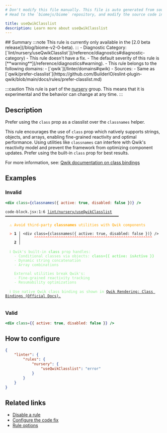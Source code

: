 ```yaml
---
# Don't modify this file manually. This file is auto generated from source, and you will lose your changes next time the website is built.
# Head to the `biomejs/biome` repository, and modify the source code in there.

title: useQwikClasslist
description: Learn more about useQwikClasslist
---
```


<Tabs>
<TabItem label="JSX and TSX" icon="seti:javascript">
## Summary
:::note
This rule is currently only available in the [2.0 beta release](/blog/biome-v2-0-beta).
:::
- Diagnostic Category: [`lint/nursery/useQwikClasslist`](/reference/diagnostics#diagnostic-category)
- This rule doesn't have a fix.
- The default severity of this rule is [**warning**](/reference/diagnostics#warning).
- This rule belongs to the following domains:
  - [`qwik`](/linter/domains#qwik)
- Sources: 
  - Same as [`qwik/prefer-classlist`](https://github.com/BuilderIO/eslint-plugin-qwik/blob/main/docs/rules/prefer-classlist.md)

:::caution
This rule is part of the [nursery](/linter/rules/#nursery) group. This means that it is experimental and the behavior can change at any time.
:::
## Description
Prefer using the `class` prop as a classlist over the `classnames` helper.

This rule encourages the use of `class` prop which natively supports strings, objects, and arrays, enabling fine-grained reactivity and optimal performance. Using utilities like `classnames` can interfere with Qwik's reactivity model and prevent the framework from optimizing component updates. Prefer using the built-in `class` prop for best results.

For more information, see: [Qwik documentation on class bindings](https://qwik.dev/docs/components/rendering/#class-and-style-bindings)

## Examples

### Invalid

```jsx
<div class={classnames({ active: true, disabled: false })} />
```

<pre class="language-text"><code class="language-text">code-block.jsx:1:6 <a href="https://biomejs.dev/linter/rules/use-qwik-classlist">lint/nursery/useQwikClasslist</a> ━━━━━━━━━━━━━━━━━━━━━━━━━━━━━━━━━━━━━━━━━━━━━━━━━━━<br /><br />  <strong><span style="color: Orange;">⚠</span></strong> <span style="color: Orange;">Avoid third-party </span><span style="color: Orange;"><strong>classnames</strong></span><span style="color: Orange;"> utilities with Qwik components</span><br />  <br />  <strong><span style="color: Tomato;">&gt;</span></strong> <strong>1 │ </strong>&lt;div class=&#123;classnames(&#123; active: true, disabled: false &#125;)&#125; /&gt;<br />   <strong>   │ </strong>     <strong><span style="color: Tomato;">^</span></strong><strong><span style="color: Tomato;">^</span></strong><strong><span style="color: Tomato;">^</span></strong><strong><span style="color: Tomato;">^</span></strong><strong><span style="color: Tomato;">^</span></strong><strong><span style="color: Tomato;">^</span></strong><strong><span style="color: Tomato;">^</span></strong><strong><span style="color: Tomato;">^</span></strong><strong><span style="color: Tomato;">^</span></strong><strong><span style="color: Tomato;">^</span></strong><strong><span style="color: Tomato;">^</span></strong><strong><span style="color: Tomato;">^</span></strong><strong><span style="color: Tomato;">^</span></strong><strong><span style="color: Tomato;">^</span></strong><strong><span style="color: Tomato;">^</span></strong><strong><span style="color: Tomato;">^</span></strong><strong><span style="color: Tomato;">^</span></strong><strong><span style="color: Tomato;">^</span></strong><strong><span style="color: Tomato;">^</span></strong><strong><span style="color: Tomato;">^</span></strong><strong><span style="color: Tomato;">^</span></strong><strong><span style="color: Tomato;">^</span></strong><strong><span style="color: Tomato;">^</span></strong><strong><span style="color: Tomato;">^</span></strong><strong><span style="color: Tomato;">^</span></strong><strong><span style="color: Tomato;">^</span></strong><strong><span style="color: Tomato;">^</span></strong><strong><span style="color: Tomato;">^</span></strong><strong><span style="color: Tomato;">^</span></strong><strong><span style="color: Tomato;">^</span></strong><strong><span style="color: Tomato;">^</span></strong><strong><span style="color: Tomato;">^</span></strong><strong><span style="color: Tomato;">^</span></strong><strong><span style="color: Tomato;">^</span></strong><strong><span style="color: Tomato;">^</span></strong><strong><span style="color: Tomato;">^</span></strong><strong><span style="color: Tomato;">^</span></strong><strong><span style="color: Tomato;">^</span></strong><strong><span style="color: Tomato;">^</span></strong><strong><span style="color: Tomato;">^</span></strong><strong><span style="color: Tomato;">^</span></strong><strong><span style="color: Tomato;">^</span></strong><strong><span style="color: Tomato;">^</span></strong><strong><span style="color: Tomato;">^</span></strong><strong><span style="color: Tomato;">^</span></strong><strong><span style="color: Tomato;">^</span></strong><strong><span style="color: Tomato;">^</span></strong><strong><span style="color: Tomato;">^</span></strong><strong><span style="color: Tomato;">^</span></strong><strong><span style="color: Tomato;">^</span></strong><strong><span style="color: Tomato;">^</span></strong><strong><span style="color: Tomato;">^</span></strong><strong><span style="color: Tomato;">^</span></strong><br />    <strong>2 │ </strong><br />  <br />  <strong><span style="color: lightgreen;">ℹ</span></strong> <span style="color: lightgreen;">Qwik's built-in </span><span style="color: lightgreen;"><strong>class</strong></span><span style="color: lightgreen;"> prop handles:<br /></span>    <span style="color: lightgreen;">- Conditional classes via objects: </span><span style="color: lightgreen;"><strong>class=&#123;&#123; active: isActive &#125;&#125;</strong></span><span style="color: lightgreen;"><br /></span>    <span style="color: lightgreen;">- Dynamic string concatenation<br /></span>    <span style="color: lightgreen;">- Array combinations<br /></span>    <span style="color: lightgreen;"><br /></span>    <span style="color: lightgreen;">External utilities break Qwik's:<br /></span>    <span style="color: lightgreen;">- Fine-grained reactivity tracking<br /></span>    <span style="color: lightgreen;">- Resumability optimizations</span><br />  <br />  <strong><span style="color: lightgreen;">ℹ</span></strong> <span style="color: lightgreen;">Use native Qwik class binding as shown in </span><span style="color: lightgreen;"><a href="https://qwik.dev/docs/components/tasks/">Qwik Rendering: Class Bindings (Official Docs).</a></span><br />  <br /></code></pre>

### Valid

```jsx
<div class={{ active: true, disabled: false }} />
```

## How to configure
```json title="biome.json"
{
	"linter": {
		"rules": {
			"nursery": {
				"useQwikClasslist": "error"
			}
		}
	}
}

```
## Related links

- [Disable a rule](/linter/#disable-a-rule)
- [Configure the code fix](/linter#configure-the-code-fix)
- [Rule options](/linter/#rule-options)

</TabItem>
</Tabs>

